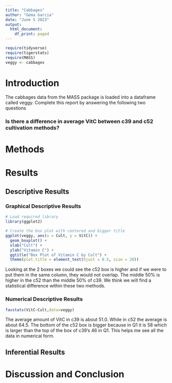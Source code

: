 ```yaml
---
title: "Cabbages"
author: "Gema Garcia"
date: "June 5 2023"
output:
  html_document:
    df_print: paged
---
```


```r
require(tidyverse)
require(tigerstats)
require(MASS)
veggy <- cabbages
```

# Introduction

<!--In this section you explain what you are trying to show.  Where did the data come from?  What is the research or other question you are trying to answer?!-->
 The cabbages data from the MASS package is loaded into a dataframe called veggy. Complete this report by answering the following two questions  
 
### Is there a difference in average VitC between c39 and c52 cultivation methods?  

# Methods

<!--Decide on your methods:  use "variable analysis" or other appropriate descriptors.  Make sure to choose at least one graphical method and at least one numerical method.!-->

# Results

<!--Divide this section into two sub-sections:  One for your descriptive  results and one for your inferential results.!-->

## Descriptive Results

### Graphical Descriptive Results

<!--Graphical results here.  Make sure to show your code.  Provide appropriate labels for axes, giving units if possible, and provide a good title for the graph, too.  Use the graphical results to describe the patterns if any that exist in the data as focused toward the research question!-->



```r
# Load required library
library(ggplot2)

# Create the box plot with centered and bigger title
ggplot(veggy, aes(x = Cult, y = VitC)) +
  geom_boxplot() +
  xlab("Cult") +
  ylab("Vitamin C") +
  ggtitle("Box Plot of Vitamin C by Cult") +
  theme(plot.title = element_text(hjust = 0.5, size = 20))

```


Looking at the 2 boxes we could see the c52 box is higher and if we were to put them in the same column, they would not overlap. The middle 50% is higher in the c52 than the middle 50% of c39. We think we will find a statistical difference within these two methods.


### Numerical Descriptive Results

<!--Numerical results go here. Use the numerical results to describe the patterns if any that exist in the data as focused toward the research question!-->

```r
favstats(VitC~Cult,data=veggy)
```


The average amount of VitC in c39 is about 51.0. While in c52 the average is about 64.5. The bottom of the c52 box is bigger because in Q1 it is 58 which is larger than the top of the box of c39's 46 in Q1. This helps me see all the data in numerical form.



## Inferential Results

<!--State hypothesis clearly.  Make sure your discussion of the inferential test covers all the aspects that the test output produces, such as test statistic, p-value etc.  Make a decision about the null hypothesis, explain the assumptions on which the selected test/procedure was based, and why the chosen procedure satisfys the assumptions and is appropriate to answer the research question!-->


# Discussion and Conclusion

<!--Discussion and conclusion here.  If you found a relationship be sure to consider whether the relationship occurs because one of the variavbles causes the other, or whether they perhasps are related for some other reason.  Watch the chapter 6 videos from the GeorgeTown videos collection.!-->
